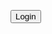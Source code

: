 
<div style={{marginLeft: '12rem', marginRight: "6rem", paddingTop: "10rem"}}>

<TextInput
  name="UserName"
  placeholder="Exp: abas0098"
  sizeType="medium"
  title="User Name"
/>
<TextInput
  name="Password"
  leftIconName="home"
  placeholder="Exp: abas0098"
  sizeType="medium"
  title="Password"
  rightIconName="add"
/>

<Button className="btn-arrangment" kind="primary">Login</Button>

</div>